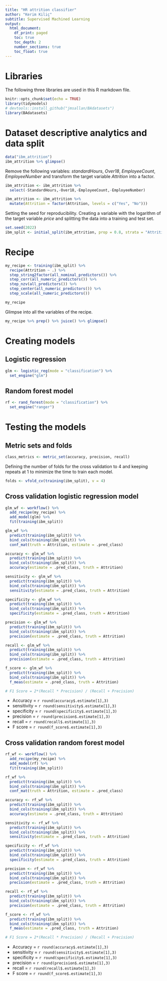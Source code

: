 ```yaml
---
title: "HR attrition classifier"
author: "Kerim Kiliç"
subtitle: Supervised Machined Learning
output:
  html_document:
    df_print: paged
    toc: true
    toc_depth: 2
    number_sections: true
    toc_float: true
---
```


# Libraries

The following three libraries are used in this R markdown file.

```r
knitr::opts_chunk$set(echo = TRUE)
library(tidymodels)
# devtools::install_github("jmsallan/BAdatasets")
library(BAdatasets)
```

# Dataset descriptive analytics and data split

```r
data("ibm_attrition")
ibm_attrition %>% glimpse()
```

Remove the following variables: *standardHours*, *Over18*, *EmployeeCount*, *EmployeeNumber* and transform the target variable *Attrition* into a factor.

```r
ibm_attrition <- ibm_attrition %>% 
  select(-StandardHours,-Over18,-EmployeeCount,-EmployeeNumber)

ibm_attrition <- ibm_attrition %>%
  mutate(Attrition = factor(Attrition, levels = c("Yes", "No")))
```

Setting the seed for reproducibility. Creating a variable with the logarithm of the target variable *price* and splitting the data into a training and test set.

```r
set.seed(2022)
ibm_split <- initial_split(ibm_attrition, prop = 0.8, strata = "Attrition")
```

# Recipe

```r
my_recipe <- training(ibm_split) %>%
  recipe(Attrition ~ .) %>%
  step_string2factor(all_nominal_predictors()) %>%
  step_corr(all_numeric_predictors()) %>%
  step_nzv(all_predictors()) %>%
  step_center(all_numeric_predictors()) %>%
  step_scale(all_numeric_predictors())

my_recipe
```

Glimpse into all the variables of the recipe.

```r
my_recipe %>% prep() %>% juice() %>% glimpse()
```

# Creating models

## Logistic regression

```r
glm <- logistic_reg(mode = "classification") %>%
  set_engine("glm")
```

## Random forest model

```r
rf <- rand_forest(mode = "classification") %>%
  set_engine("ranger")
```

# Testing the models

## Metric sets and folds

```r
class_metrics <- metric_set(accuracy, precision, recall)
```

Defining the number of folds for the cross validation to 4 and keeping repeats at 1 to minimize the time to train each model.

```r
folds <- vfold_cv(training(ibm_split), v = 4)
```

## Cross validation logistic regression model

```r
glm_wf <- workflow() %>%
  add_recipe(my_recipe) %>%
  add_model(glm) %>%
  fit(training(ibm_split))

glm_wf %>%
  predict(training(ibm_split)) %>%
  bind_cols(training(ibm_split)) %>%
  conf_mat(truth = Attrition, estimate = .pred_class)

accuracy <- glm_wf %>%
  predict(training(ibm_split)) %>%
  bind_cols(training(ibm_split)) %>%
  accuracy(estimate = .pred_class, truth = Attrition)

sensitivity <- glm_wf %>%
  predict(training(ibm_split)) %>%
  bind_cols(training(ibm_split)) %>%
  sensitivity(estimate = .pred_class, truth = Attrition)

specificity <- glm_wf %>%
  predict(training(ibm_split)) %>%
  bind_cols(training(ibm_split)) %>%
  specificity(estimate = .pred_class, truth = Attrition)

precision <- glm_wf %>%
  predict(training(ibm_split)) %>%
  bind_cols(training(ibm_split)) %>%
  precision(estimate = .pred_class, truth = Attrition)

recall <- glm_wf %>%
  predict(training(ibm_split)) %>%
  bind_cols(training(ibm_split)) %>%
  precision(estimate = .pred_class, truth = Attrition)

f_score <- glm_wf %>%
  predict(training(ibm_split)) %>%
  bind_cols(training(ibm_split)) %>%
  f_meas(estimate = .pred_class, truth = Attrition)

# F1 Score = 2*(Recall * Precision) / (Recall + Precision)
```

- Accuracy = `r round(accuracy$.estimate[1],3)` 
- sensitivity = `r round(sensitivity$.estimate[1],3)` 
- specificity = `r round(specificity$.estimate[1],3)`
- precision = `r round(precision$.estimate[1],3)`
- recall = `r round(recall$.estimate[1],3)`
- F score = `r round(f_score$.estimate[1],3)`

## Cross validation random forest model

```r
rf_wf <- workflow() %>%
  add_recipe(my_recipe) %>%
  add_model(rf) %>%
  fit(training(ibm_split))

rf_wf %>%
  predict(training(ibm_split)) %>%
  bind_cols(training(ibm_split)) %>%
  conf_mat(truth = Attrition, estimate = .pred_class)

accuracy <- rf_wf %>%
  predict(training(ibm_split)) %>%
  bind_cols(training(ibm_split)) %>%
  accuracy(estimate = .pred_class, truth = Attrition)

sensitivity <- rf_wf %>%
  predict(training(ibm_split)) %>%
  bind_cols(training(ibm_split)) %>%
  sensitivity(estimate = .pred_class, truth = Attrition)

specificity <- rf_wf %>%
  predict(training(ibm_split)) %>%
  bind_cols(training(ibm_split)) %>%
  specificity(estimate = .pred_class, truth = Attrition)

precision <- rf_wf %>%
  predict(training(ibm_split)) %>%
  bind_cols(training(ibm_split)) %>%
  precision(estimate = .pred_class, truth = Attrition)

recall <- rf_wf %>%
  predict(training(ibm_split)) %>%
  bind_cols(training(ibm_split)) %>%
  precision(estimate = .pred_class, truth = Attrition)

f_score <- rf_wf %>%
  predict(training(ibm_split)) %>%
  bind_cols(training(ibm_split)) %>%
  f_meas(estimate = .pred_class, truth = Attrition)

# F1 Score = 2*(Recall * Precision) / (Recall + Precision)
```

- Accuracy = `r round(accuracy$.estimate[1],3)` 
- sensitivity = `r round(sensitivity$.estimate[1],3)` 
- specificity = `r round(specificity$.estimate[1],3)`
- precision = `r round(precision$.estimate[1],3)`
- recall = `r round(recall$.estimate[1],3)`
- F score = `r round(f_score$.estimate[1],3)`
